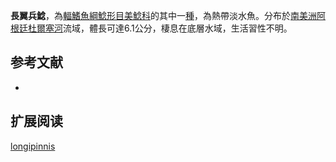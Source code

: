 {{Speciesbox
| name = 長翼兵鯰
| image =  
| image_width = 250px
| image_caption = 
| status = NE
| status_system = IUCN3.1
| genus = Corydoras
| species = longipinnis
| authority = [[Knaack|Knaack]], 2007
| synonyms = 
}}

'''長翼兵鯰'''，為[[輻鰭魚綱|輻鰭魚綱]][[鯰形目|鯰形目]][[美鯰科|美鯰科]]的其中一[[種|種]]，為熱帶淡水魚。分布於[[南美洲|南美洲]][[阿根廷|阿根廷]][[杜爾塞河|杜爾塞河]]流域，體長可達6.1公分，棲息在底層水域，生活習性不明。

==参考文献==
*{{FishBase_species|genus=Corydoras|species=longipinnis|year=2014|month=11}}

== 扩展阅读 ==
{{refbegin}}
{{wikispecies-inline|Corydoras longipinnis|長翼兵鯰}}
{{refend}}
{{Taxonbar|from=Q5603488}}

[[Category:兵鯰屬|longipinnis]]